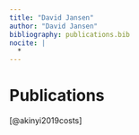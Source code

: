 ---
title: "David Jansen"
author: "David Jansen"
bibliography: publications.bib
nocite: |
  *
---

# Publications

[@akinyi2019costs]
